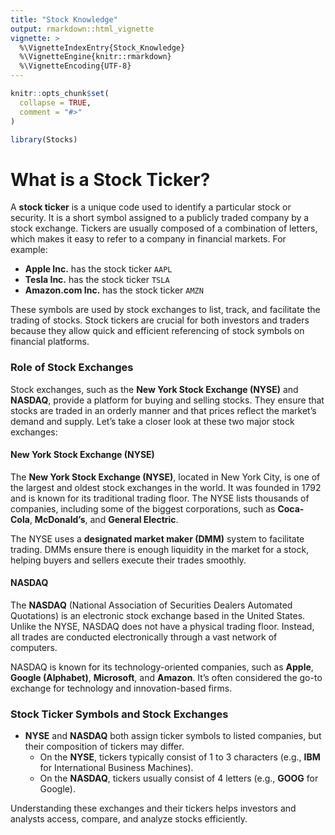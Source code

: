 ```yaml
---
title: "Stock Knowledge"
output: rmarkdown::html_vignette
vignette: >
  %\VignetteIndexEntry{Stock_Knowledge}
  %\VignetteEngine{knitr::rmarkdown}
  %\VignetteEncoding{UTF-8}
---
```


```r
knitr::opts_chunk$set(
  collapse = TRUE,
  comment = "#>"
)
```

```r
library(Stocks)
```

# What is a Stock Ticker?

A **stock ticker** is a unique code used to identify a particular stock or security. It is a short symbol assigned to a publicly traded company by a stock exchange. Tickers are usually composed of a combination of letters, which makes it easy to refer to a company in financial markets. For example:

- **Apple Inc.** has the stock ticker `AAPL`
- **Tesla Inc.** has the stock ticker `TSLA`
- **Amazon.com Inc.** has the stock ticker `AMZN`

These symbols are used by stock exchanges to list, track, and facilitate the trading of stocks. Stock tickers are crucial for both investors and traders because they allow quick and efficient referencing of stock symbols on financial platforms.

### Role of Stock Exchanges

Stock exchanges, such as the **New York Stock Exchange (NYSE)** and **NASDAQ**, provide a platform for buying and selling stocks. They ensure that stocks are traded in an orderly manner and that prices reflect the market’s demand and supply. Let’s take a closer look at these two major stock exchanges:

#### New York Stock Exchange (NYSE)

The **New York Stock Exchange (NYSE)**, located in New York City, is one of the largest and oldest stock exchanges in the world. It was founded in 1792 and is known for its traditional trading floor. The NYSE lists thousands of companies, including some of the biggest corporations, such as **Coca-Cola**, **McDonald's**, and **General Electric**.

The NYSE uses a **designated market maker (DMM)** system to facilitate trading. DMMs ensure there is enough liquidity in the market for a stock, helping buyers and sellers execute their trades smoothly.

#### NASDAQ

The **NASDAQ** (National Association of Securities Dealers Automated Quotations) is an electronic stock exchange based in the United States. Unlike the NYSE, NASDAQ does not have a physical trading floor. Instead, all trades are conducted electronically through a vast network of computers.

NASDAQ is known for its technology-oriented companies, such as **Apple**, **Google (Alphabet)**, **Microsoft**, and **Amazon**. It’s often considered the go-to exchange for technology and innovation-based firms.

### Stock Ticker Symbols and Stock Exchanges

- **NYSE** and **NASDAQ** both assign ticker symbols to listed companies, but their composition of tickers may differ. 
  - On the **NYSE**, tickers typically consist of 1 to 3 characters (e.g., **IBM** for International Business Machines).
  - On the **NASDAQ**, tickers usually consist of 4 letters (e.g., **GOOG** for Google).

Understanding these exchanges and their tickers helps investors and analysts access, compare, and analyze stocks efficiently.

